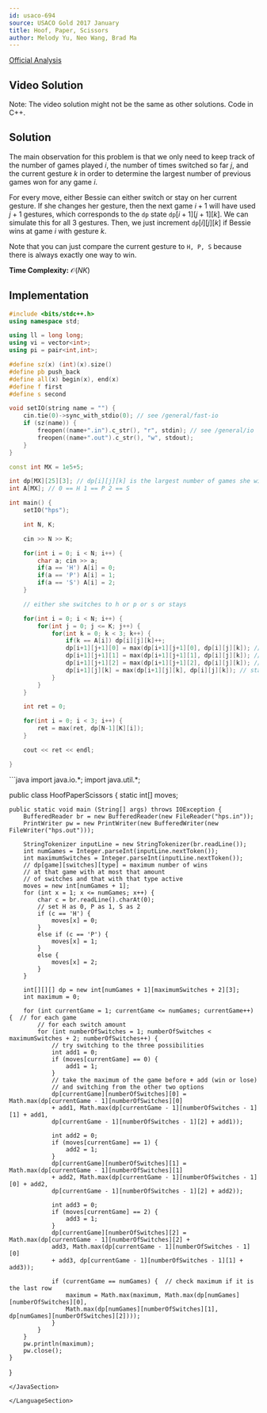 ```yaml
---
id: usaco-694
source: USACO Gold 2017 January
title: Hoof, Paper, Scissors
author: Melody Yu, Neo Wang, Brad Ma
---
```


[Official Analysis](http://www.usaco.org/current/data/sol_hps_gold_jan17.html)

## Video Solution

Note: The video solution might not be the same as other solutions. Code in C++.
<Youtube id="YvPGN6ZPKCc" />

## Solution

The main observation for this problem is that we only need to keep track of the
number of games played $i$, the number of times switched so far $j$, and the
current gesture $k$ in order to determine the largest number of previous games
won for any game $i$.

For every move, either Bessie can either switch or stay on her current gesture.
If she changes her gesture, then the next game $i+1$ will have used $j+1$
gestures, which corresponds to the $\texttt{dp}$ state
$\texttt{dp}[i+1][j+1][k]$. We can simulate this for all 3 gestures. Then, we
just increment $\texttt{dp}[i][j][k]$ if Bessie wins at game $i$ with gesture
$k$.

Note that you can just compare the current gesture to `H, P, S` because there is
always exactly one way to win.

**Time Complexity:** $\mathcal{O}(NK)$

<LanguageSection>

<CPPSection>

## Implementation

```cpp
#include <bits/stdc++.h>
using namespace std;

using ll = long long;
using vi = vector<int>;
using pi = pair<int,int>;

#define sz(x) (int)(x).size()
#define pb push_back
#define all(x) begin(x), end(x)
#define f first
#define s second

void setIO(string name = "") {
	cin.tie(0)->sync_with_stdio(0); // see /general/fast-io
	if (sz(name)) {
		freopen((name+".in").c_str(), "r", stdin); // see /general/io
		freopen((name+".out").c_str(), "w", stdout);
	}
}

const int MX = 1e5+5;

int dp[MX][25][3]; // dp[i][j][k] is the largest number of games she wins at games i with switches j with current item k
int A[MX]; // 0 == H 1 == P 2 == S

int main() {
	setIO("hps");

	int N, K;

	cin >> N >> K;

	for(int i = 0; i < N; i++) {
		char a; cin >> a;
		if(a == 'H') A[i] = 0;
		if(a == 'P') A[i] = 1;
		if(a == 'S') A[i] = 2;
	}

	// either she switches to h or p or s or stays

	for(int i = 0; i < N; i++) {
		for(int j = 0; j <= K; j++) {
			for(int k = 0; k < 3; k++) {
				if(k == A[i]) dp[i][j][k]++;
				dp[i+1][j+1][0] = max(dp[i+1][j+1][0], dp[i][j][k]); // switch to not item
				dp[i+1][j+1][1] = max(dp[i+1][j+1][1], dp[i][j][k]); // switch to not item
				dp[i+1][j+1][2] = max(dp[i+1][j+1][2], dp[i][j][k]); // switch to not item
				dp[i+1][j][k] = max(dp[i+1][j][k], dp[i][j][k]); // stay
			}
		}
	}

	int ret = 0;

	for(int i = 0; i < 3; i++) {
		ret = max(ret, dp[N-1][K][i]);
	}

	cout << ret << endl;

}
```

</CPPSection>
	
<JavaSection>
```java
import java.io.*;
import java.util.*;

public class HoofPaperScissors {
	static int[] moves;

	public static void main (String[] args) throws IOException {
		BufferedReader br = new BufferedReader(new FileReader("hps.in"));
		PrintWriter pw = new PrintWriter(new BufferedWriter(new FileWriter("hps.out")));

		StringTokenizer inputLine = new StringTokenizer(br.readLine());
		int numGames = Integer.parseInt(inputLine.nextToken());
		int maximumSwitches = Integer.parseInt(inputLine.nextToken());
		// dp[game][switches][type] = maximum number of wins
		// at that game with at most that amount
		// of switches and that with that type active
		moves = new int[numGames + 1];
		for (int x = 1; x <= numGames; x++) {
			char c = br.readLine().charAt(0);
			// set H as 0, P as 1, S as 2
			if (c == 'H') {
				moves[x] = 0;
			}
			else if (c == 'P') {
				moves[x] = 1;
			}
			else {
				moves[x] = 2;
			}
		}

		int[][][] dp = new int[numGames + 1][maximumSwitches + 2][3];  
		int maximum = 0;

		for (int currentGame = 1; currentGame <= numGames; currentGame++) {  // for each game
			// for each switch amount
			for (int numberOfSwitches = 1; numberOfSwitches < maximumSwitches + 2; numberOfSwitches++) {  
				// try switching to the three possibilities
				int add1 = 0;
				if (moves[currentGame] == 0) {
					add1 = 1;
				}
				// take the maximum of the game before + add (win or lose)
				// and switching from the other two options 
				dp[currentGame][numberOfSwitches][0] = Math.max(dp[currentGame - 1][numberOfSwitches][0] 
				+ add1, Math.max(dp[currentGame - 1][numberOfSwitches - 1][1] + add1, 
				dp[currentGame - 1][numberOfSwitches - 1][2] + add1));

				int add2 = 0;
				if (moves[currentGame] == 1) {
					add2 = 1;
				}
				dp[currentGame][numberOfSwitches][1] = Math.max(dp[currentGame - 1][numberOfSwitches][1] 
				+ add2, Math.max(dp[currentGame - 1][numberOfSwitches - 1][0] + add2, 
				dp[currentGame - 1][numberOfSwitches - 1][2] + add2));

				int add3 = 0;
				if (moves[currentGame] == 2) {
					add3 = 1;
				}
				dp[currentGame][numberOfSwitches][2] = Math.max(dp[currentGame - 1][numberOfSwitches][2] + 
				add3, Math.max(dp[currentGame - 1][numberOfSwitches - 1][0] 
				+ add3, dp[currentGame - 1][numberOfSwitches - 1][1] + add3));

				if (currentGame == numGames) {  // check maximum if it is the last row
					maximum = Math.max(maximum, Math.max(dp[numGames][numberOfSwitches][0], 
					Math.max(dp[numGames][numberOfSwitches][1], dp[numGames][numberOfSwitches][2])));
				}
			}
		}
		pw.println(maximum);
		pw.close();
	}
}
```
</JavaSection>

</LanguageSection>
